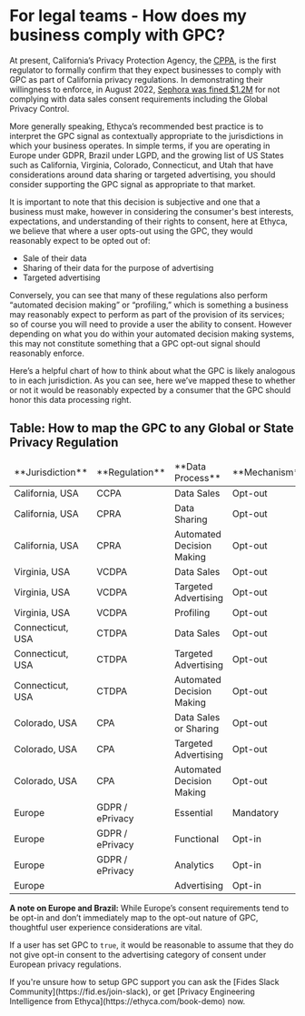 
# For legal teams - How does my business comply with GPC?

At present, California’s Privacy Protection Agency, the [CPPA](https://cppa.ca.gov), is the first regulator to formally confirm that they expect businesses to comply with GPC as part of California privacy regulations. In demonstrating their willingness to enforce, in August 2022, [Sephora was fined $1.2M](https://iapp.org/news/a/the-sephora-case-do-not-sell-but-are-you-selling/) for not complying with data sales consent requirements including the Global Privacy Control.

More generally speaking, Ethyca’s recommended best practice is to interpret the GPC signal as contextually appropriate to the jurisdictions in which your business operates. In simple terms, if you are operating in Europe under GDPR, Brazil under LGPD, and the growing list of US States such as California, Virginia, Colorado, Connecticut, and Utah that have considerations around data sharing or targeted advertising, you should consider supporting the GPC signal as appropriate to that market. 

It is important to note that this decision is subjective and one that a business must make, however in considering the consumer's best interests, expectations, and understanding of their rights to consent, here at Ethyca, we believe that where a user opts-out using the GPC, they would reasonably expect to be opted out of:

* Sale of their data
* Sharing of their data for the purpose of advertising
* Targeted advertising

Conversely, you can see that many of these regulations also perform “automated decision making” or “profiling,” which is something a business may reasonably expect to perform as part of the provision of its services; so of course you will need to provide a user the ability to consent. However depending on what you do within your automated decision making systems, this may not constitute something that a GPC opt-out signal should reasonably enforce.

Here’s a helpful chart of how to think about what the GPC is likely analogous to in each jurisdiction. As you can see, here we’ve mapped these to whether or not it would be reasonably expected by a consumer that the GPC should honor this data processing right.


## Table: How to map the GPC to any Global or State Privacy Regulation


<table>
<thead>
  <tr>
   <td>**Jurisdiction**</td>
   <td>**Regulation**</td>
   <td>**Data Process**</td>
   <td>**Mechanism**</td>
   <td>**GPC Suitability**</td>
  </tr>
  </thead>
  <tbody>
  <tr>
   <td>California, USA</td>
   <td>CCPA</td>
   <td>Data Sales</td>
   <td>Opt-out</td>
   <td>**YES**</td>
  </tr>
  <tr>
   <td>California, USA</td>
   <td>CPRA</td>
   <td>Data Sharing</td>
   <td>Opt-out</td>
   <td>**YES**</td>
  </tr>
  <tr>
   <td>California, USA</td>
   <td>CPRA</td>
   <td>Automated Decision Making</td>
   <td>Opt-out</td>
   <td>**NO**</td>
  </tr>
  <tr>
   <td>Virginia, USA</td>
   <td>VCDPA</td>
   <td>Data Sales</td>
   <td>Opt-out</td>
   <td>**YES**</td>
  </tr>
  <tr>
   <td>Virginia, USA</td>
   <td>VCDPA</td>
   <td>Targeted Advertising</td>
   <td>Opt-out</td>
   <td>**YES**</td>
  </tr>
  <tr>
   <td>Virginia, USA</td>
   <td>VCDPA</td>
   <td>Profiling</td>
   <td>Opt-out</td>
   <td>**NO**</td>
  </tr>
  <tr>
   <td>Connecticut, USA</td>
   <td>CTDPA</td>
   <td>Data Sales</td>
   <td>Opt-out</td>
   <td>**YES**</td>
  </tr>
  <tr>
   <td>Connecticut, USA</td>
   <td>CTDPA</td>
   <td>Targeted Advertising</td>
   <td>Opt-out</td>
   <td>**YES**</td>
  </tr>
  <tr>
   <td>Connecticut, USA</td>
   <td>CTDPA</td>
   <td>Automated Decision Making</td>
   <td>Opt-out</td>
   <td>**NO**</td>
  </tr>
  <tr>
   <td>Colorado, USA</td>
   <td>CPA</td>
   <td>Data Sales or Sharing</td>
   <td>Opt-out</td>
   <td>**YES**</td>
  </tr>
  <tr>
   <td>Colorado, USA</td>
   <td>CPA</td>
   <td>Targeted Advertising</td>
   <td>Opt-out</td>
   <td>**YES**</td>
  </tr>
  <tr>
   <td>Colorado, USA</td>
   <td>CPA</td>
   <td>Automated Decision Making</td>
   <td>Opt-out</td>
   <td>**NO**</td>
  </tr>
  <tr>
   <td>Europe</td>
   <td>GDPR / ePrivacy</td>
   <td>Essential</td>
   <td>Mandatory</td>
   <td>**NO**</td>
  </tr>
  <tr>
   <td>Europe</td>
   <td>GDPR / ePrivacy</td>
   <td>Functional</td>
   <td>Opt-in</td>
   <td>**NO**</td>
  </tr>
  <tr>
   <td>Europe</td>
   <td>GDPR / ePrivacy</td>
   <td>Analytics</td>
   <td>Opt-in</td>
   <td>**NO**</td>
  </tr>
  <tr>
   <td>Europe</td>
   <td></td>
   <td>Advertising</td>
   <td>Opt-in</td>
   <td>**YES**</td>
  </tr>
  </tbody>
</table>


**A note on Europe and Brazil:** While Europe’s consent requirements tend to be opt-in and don’t immediately map to the opt-out nature of GPC, thoughtful user experience considerations are vital.

If a user has set GPC to `true`, it would be reasonable to assume that they do not give opt-in consent to the advertising category of consent under European privacy regulations.

<Callout emoji="ⓘ">
If you're unsure how to setup GPC support you can ask the [Fides Slack Community](https://fid.es/join-slack), or get [Privacy Engineering Intelligence from Ethyca](https://ethyca.com/book-demo) now.
</Callout>